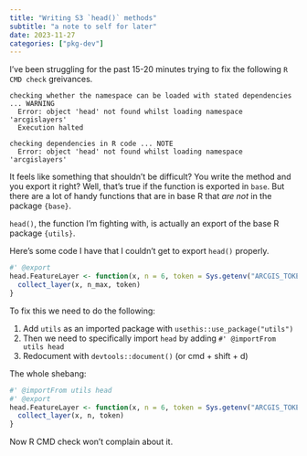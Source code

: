 ```yaml
---
title: "Writing S3 `head()` methods"
subtitle: "a note to self for later"
date: 2023-11-27
categories: ["pkg-dev"]
---
```


I've been struggling for the past 15-20 minutes trying to fix the following `R CMD check` greivances. 

```
checking whether the namespace can be loaded with stated dependencies ... WARNING
  Error: object 'head' not found whilst loading namespace 'arcgislayers'
  Execution halted

checking dependencies in R code ... NOTE
  Error: object 'head' not found whilst loading namespace 'arcgislayers'
```

It feels like something that shouldn't be difficult? You write the method and you export it right? Well, that's true if the function is exported in `base`. But there are a lot of handy functions that are in base R that _are not_ in the package `{base}`. 

`head()`, the function I'm fighting with, is actually an export of the base R package `{utils}`. 

Here's some code I have that I couldn't get to export `head()` properly.

```r
#' @export
head.FeatureLayer <- function(x, n = 6, token = Sys.getenv("ARCGIS_TOKEN"), ...) {
  collect_layer(x, n_max, token)
}
```

To fix this we need to do the following: 

1. Add `utils` as an imported package with `usethis::use_package("utils")`
2. Then we need to specifically import `head` by adding `#' @importFrom utils head`
3. Redocument with `devtools::document()` (or cmd + shift + d)


The whole shebang:

```r
#' @importFrom utils head
#' @export
head.FeatureLayer <- function(x, n = 6, token = Sys.getenv("ARCGIS_TOKEN"), ...) {
  collect_layer(x, n, token)
}
```

Now R CMD check won't complain about it.